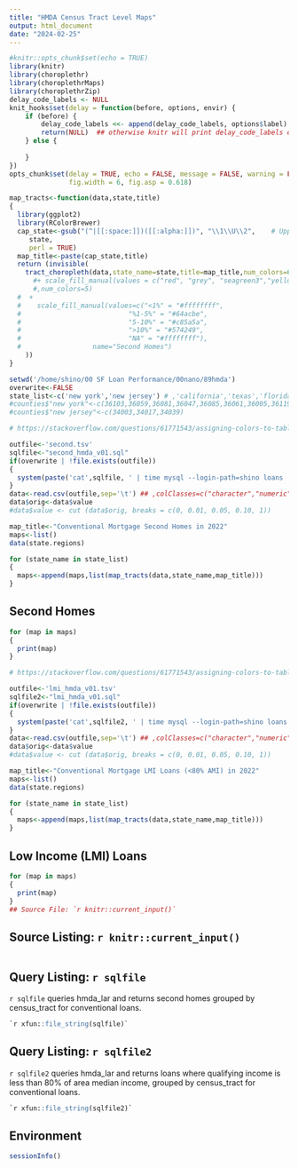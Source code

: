 ```yaml
---
title: "HMDA Census Tract Level Maps"
output: html_document
date: "2024-02-25"
---
```


```r
#knitr::opts_chunk$set(echo = TRUE)
library(knitr)
library(choroplethr)
library(choroplethrMaps)
library(choroplethrZip)
delay_code_labels <- NULL
knit_hooks$set(delay = function(before, options, envir) {
    if (before) {
        delay_code_labels <<- append(delay_code_labels, options$label)
        return(NULL)  ## otherwise knitr will print delay_code_labels every time
    } else {
        
    }
})
opts_chunk$set(delay = TRUE, echo = FALSE, message = FALSE, warning = FALSE, 
               fig.width = 6, fig.asp = 0.618)

```


```r
map_tracts<-function(data,state,title)
{
  library(ggplot2)
  library(RColorBrewer)
  cap_state<-gsub("(^|[[:space:]])([[:alpha:]])", "\\1\\U\\2",    # Uppercase with Base R
     state,
     perl = TRUE)
  map_title<-paste(cap_state,title)
  return (invisible(
    tract_choropleth(data,state_name=state,title=map_title,num_colors=6) 
      #+ scale_fill_manual(values = c("red", "grey", "seagreen3","yellow",na.value="white"))
      #,num_colors=5)
  #  +
  #    scale_fill_manual(values=c("<1%" = "#ffffffff",  
  #                           "%1-5%" = "#64acbe", 
  #                           "5-10%" = "#c85a5a", 
  #                           ">10%" = "#574249",
  #                           "NA" = "#ffffffff"),
  #                  name="Second Homes")
    ))
}
```

```r
setwd('/home/shino/00 SF Loan Performance/00nano/89hmda')
overwrite<-FALSE
state_list<-c('new york','new jersey') # ,'california','texas','florida')
#counties$"new york"<-c(36103,36059,36081,36047,36085,36061,36005,36119,36087)
#counties$"new jersey"<-c(34003,34017,34039)
```

```r
# https://stackoverflow.com/questions/61771543/assigning-colors-to-table-values-using-choroplethr

outfile<-'second.tsv'
sqlfile<-"second_hmda_v01.sql"
if(overwrite | !file.exists(outfile))
{
  system(paste('cat',sqlfile, ' | time mysql --login-path=shino loans | tee',outfile))
}
data<-read.csv(outfile,sep='\t') ## ,colClasses=c("character","numeric"))
data$orig<-data$value
#data$value <- cut (data$orig, breaks = c(0, 0.01, 0.05, 0.10, 1))

map_title<-"Conventional Mortgage Second Homes in 2022"
maps<-list()
data(state.regions)
```

```r
for (state_name in state_list)
{
  maps<-append(maps,list(map_tracts(data,state_name,map_title)))
}
```

## Second Homes

```r
for (map in maps)
{
  print(map)
}
```

```r
# https://stackoverflow.com/questions/61771543/assigning-colors-to-table-values-using-choroplethr

outfile<-'lmi_hmda_v01.tsv'
sqlfile2<-"lmi_hmda_v01.sql"
if(overwrite | !file.exists(outfile))
{
  system(paste('cat',sqlfile2, ' | time mysql --login-path=shino loans | tee',outfile))
}
data<-read.csv(outfile,sep='\t') ## ,colClasses=c("character","numeric"))
data$orig<-data$value
#data$value <- cut (data$orig, breaks = c(0, 0.01, 0.05, 0.10, 1))

map_title<-"Conventional Mortgage LMI Loans (<80% AMI) in 2022"
maps<-list()
data(state.regions)
```

```r
for (state_name in state_list)
{
  maps<-append(maps,list(map_tracts(data,state_name,map_title)))
}
```

## Low Income (LMI) Loans

```r
for (map in maps)
{
  print(map)
}
## Source File: `r knitr::current_input()`
```

## Source Listing: `r knitr::current_input()`

```r
```

## Query Listing: `r sqlfile`

`r sqlfile` queries hmda_lar and returns second homes grouped by census_tract for conventional loans.
```sql
`r xfun::file_string(sqlfile)`
```
## Query Listing: `r sqlfile2`

`r sqlfile2` queries hmda_lar and returns loans where qualifying income is less than 80% of area median income, grouped by census_tract for conventional loans.
```sql
`r xfun::file_string(sqlfile2)`
```
## Environment
```r
sessionInfo()
```

